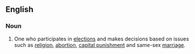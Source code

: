 ==English==
===Noun===
{{en-noun}}
# {{context|US|politics}} One who participates in [[election]]s and makes decisions based on issues such as [[religion]], [[abortion]], [[capital punishment]] and same-sex [[marriage]].